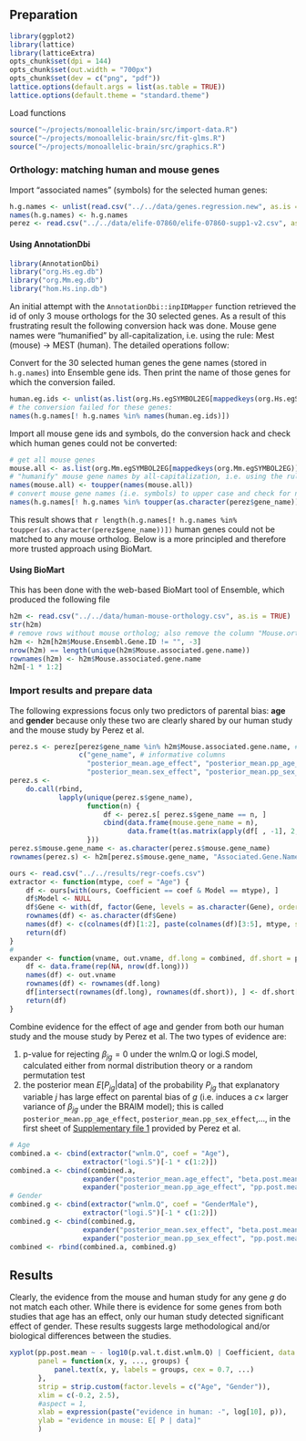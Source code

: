 ## Preparation

```r
library(ggplot2)
library(lattice)
library(latticeExtra)
opts_chunk$set(dpi = 144)
opts_chunk$set(out.width = "700px")
opts_chunk$set(dev = c("png", "pdf"))
lattice.options(default.args = list(as.table = TRUE))
lattice.options(default.theme = "standard.theme")
```

Load functions

```r
source("~/projects/monoallelic-brain/src/import-data.R")
source("~/projects/monoallelic-brain/src/fit-glms.R")
source("~/projects/monoallelic-brain/src/graphics.R")
```

### Orthology: matching human and mouse genes

Import "associated names" (symbols) for the selected human genes:

```r
h.g.names <- unlist(read.csv("../../data/genes.regression.new", as.is = TRUE))
names(h.g.names) <- h.g.names
perez <- read.csv("../../data/elife-07860/elife-07860-supp1-v2.csv", as.is = TRUE)
```


#### Using AnnotationDbi

```r
library(AnnotationDbi)
library("org.Hs.eg.db")
library("org.Mm.eg.db")
library("hom.Hs.inp.db")
```

An initial attempt with the `AnnotationDbi::inpIDMapper` function retrieved the id of only 3 mouse orthologs for the 30 selected genes.  As a result of this frustrating result the following conversion hack was done.  Mouse gene names were "humanified" by all-capitalization, i.e. using the rule: Mest (mouse) -> MEST (human).  The detailed operations follow:

Convert for the 30 selected human genes the gene names (stored in `h.g.names`) into Ensemble gene ids.  Then print the name of those genes for which the conversion failed.

```r
human.eg.ids <- unlist(as.list(org.Hs.egSYMBOL2EG[mappedkeys(org.Hs.egSYMBOL2EG)])[h.g.names])
# the conversion failed for these genes:
names(h.g.names[! h.g.names %in% names(human.eg.ids)])
```

Import all mouse gene ids and symbols, do the conversion hack and check which human genes could not be converted:

```r
# get all mouse genes
mouse.all <- as.list(org.Mm.egSYMBOL2EG[mappedkeys(org.Mm.egSYMBOL2EG)])
# "humanify" mouse gene names by all-capitalization, i.e. using the rule Mest (mouse) -> MEST (human)
names(mouse.all) <- toupper(names(mouse.all))
# convert mouse gene names (i.e. symbols) to upper case and check for non-matching human gene symbols
names(h.g.names[! h.g.names %in% toupper(as.character(perez$gene_name))])
```

This result shows that `r length(h.g.names[! h.g.names %in% toupper(as.character(perez$gene_name))])` human genes could not be matched to any mouse ortholog.  Below is a more principled and therefore more trusted approach using BioMart.

#### Using BioMart

This has been done with the web-based BioMart tool of Ensemble, which produced the following file

```r
h2m <- read.csv("../../data/human-mouse-orthology.csv", as.is = TRUE)
str(h2m)
# remove rows without mouse ortholog; also remove the column "Mouse.orthology.confidence..0.low..1.high."
h2m <- h2m[h2m$Mouse.Ensembl.Gene.ID != "", -3]
nrow(h2m) == length(unique(h2m$Mouse.associated.gene.name))
rownames(h2m) <- h2m$Mouse.associated.gene.name
h2m[-1 * 1:2]
```

### Import results and prepare data

The following expressions focus only two predictors of parental bias: **age** and **gender** because only these two are clearly shared by our human study and the mouse study by Perez et al.

```r
perez.s <- perez[perez$gene_name %in% h2m$Mouse.associated.gene.name, # rows: orthologs of selected human genes
                 c("gene_name", # informative columns
                   "posterior_mean.age_effect", "posterior_mean.pp_age_effect",
                   "posterior_mean.sex_effect", "posterior_mean.pp_sex_effect")]
perez.s <-
    do.call(rbind,
            lapply(unique(perez.s$gene_name),
                   function(n) {
                       df <- perez.s[ perez.s$gene_name == n, ]
                       cbind(data.frame(mouse.gene_name = n),
                             data.frame(t(as.matrix(apply(df[ , -1], 2, mean, na.rm = TRUE)))))
                   }))
perez.s$mouse.gene_name <- as.character(perez.s$mouse.gene_name)
rownames(perez.s) <- h2m[perez.s$mouse.gene_name, "Associated.Gene.Name"]
```

```r
ours <- read.csv("../../results/regr-coefs.csv")
extractor <- function(mtype, coef = "Age") {
    df <- ours[with(ours, Coefficient == coef & Model == mtype), ]
    df$Model <- NULL
    df$Gene <- with(df, factor(Gene, levels = as.character(Gene), ordered = TRUE))
    rownames(df) <- as.character(df$Gene)
    names(df) <- c(colnames(df)[1:2], paste(colnames(df)[3:5], mtype, sep = "."))
    return(df)
}
#
expander <- function(vname, out.vname, df.long = combined, df.short = perez.s) {
    df <- data.frame(rep(NA, nrow(df.long)))
    names(df) <- out.vname
    rownames(df) <- rownames(df.long)
    df[intersect(rownames(df.long), rownames(df.short)), ] <- df.short[[vname]]
    return(df)
}
```

Combine evidence for the effect of age and gender from both our human study and the mouse study by Perez et al.  The two types of evidence are: 

1. p-value for rejecting $\beta_{jg}=0$ under the wnlm.Q or logi.S model, calculated either from normal distribution theory or a random permutation test
1. the posterior mean $E[P_{jg} | \mathrm{data}]$ of the probability $P_{jg}$ that explanatory variable $j$ has large effect on parental bias of $g$ (i.e. induces a $c\times$ larger variance of $\beta_{jg}$ under the BRAIM model); this is called `posterior_mean.pp_age_effect`, `posterior_mean.pp_sex_effect`,..., in the first sheet of [Supplementary file 1](https://elifesciences.org/content/4/e07860/supp-material1) provided by Perez et al.

```r
# Age
combined.a <- cbind(extractor("wnlm.Q", coef = "Age"),
                  extractor("logi.S")[-1 * c(1:2)])
combined.a <- cbind(combined.a,
                  expander("posterior_mean.age_effect", "beta.post.mean", df.long = combined.a),
                  expander("posterior_mean.pp_age_effect", "pp.post.mean", df.long = combined.a))
# Gender
combined.g <- cbind(extractor("wnlm.Q", coef = "GenderMale"),
                  extractor("logi.S")[-1 * c(1:2)])
combined.g <- cbind(combined.g,
                  expander("posterior_mean.sex_effect", "beta.post.mean", df.long = combined.g),
                  expander("posterior_mean.pp_sex_effect", "pp.post.mean", df.long = combined.g))
combined <- rbind(combined.a, combined.g)
```

## Results

Clearly, the evidence from the mouse and human study for any gene $g$ do not match each other.  While there is evidence for some genes from both studies that age has an effect, only our human study detected significant effect of gender.  These results suggests large methodological and/or biological differences between the studies.

```r
xyplot(pp.post.mean ~ - log10(p.val.t.dist.wnlm.Q) | Coefficient, data = combined, groups = Gene,
       panel = function(x, y, ..., groups) {
           panel.text(x, y, labels = groups, cex = 0.7, ...)
       },
       strip = strip.custom(factor.levels = c("Age", "Gender")),
       xlim = c(-0.2, 2.5),
       #aspect = 1,
       xlab = expression(paste("evidence in human: -", log[10], p)),
       ylab = "evidence in mouse: E[ P | data]"
       )
```
